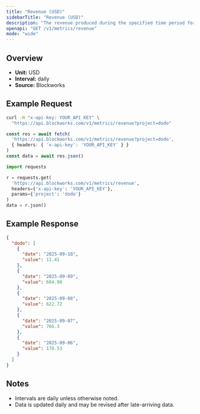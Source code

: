```yaml
---
title: "Revenue (USD)"
sidebarTitle: "Revenue (USD)"
description: "The revenue produced during the specified time period for given project."
openapi: "GET /v1/metrics/revenue"
mode: "wide"
---
```


## Overview

- **Unit:** USD
- **Interval:** daily
- **Source:** Blockworks

## Example Request

<CodeGroup>

```bash cURL
curl -H "x-api-key: YOUR_API_KEY" \
  "https://api.blockworks.com/v1/metrics/revenue?project=dodo"
```

```typescript TypeScript
const res = await fetch(
  'https://api.blockworks.com/v1/metrics/revenue?project=dodo',
  { headers: { 'x-api-key': 'YOUR_API_KEY' } }
)
const data = await res.json()
```

```python Python
import requests

r = requests.get(
  'https://api.blockworks.com/v1/metrics/revenue',
  headers={'x-api-key': 'YOUR_API_KEY'},
  params={'project': 'dodo'}
)
data = r.json()
```

</CodeGroup>

## Example Response

```json
{
  "dodo": [
    {
      "date": "2025-09-10",
      "value": 11.41
    },
    {
      "date": "2025-09-09",
      "value": 604.98
    },
    {
      "date": "2025-09-08",
      "value": 622.72
    },
    {
      "date": "2025-09-07",
      "value": 766.3
    },
    {
      "date": "2025-09-06",
      "value": 178.53
    }
  ]
}
```

## Notes
- Intervals are daily unless otherwise noted.
- Data is updated daily and may be revised after late-arriving data.